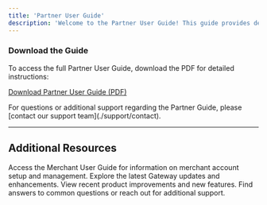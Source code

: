 ```yaml
---
title: 'Partner User Guide'
description: 'Welcome to the Partner User Guide! This guide provides detailed instructions for partners on how to onboard merchants, manage partner accounts, and effectively utilize the Gateway system. It covers everything from account creation, document submission, and managing merchant relationships to leveraging advanced Gateway features for seamless operations.'
---
```


### **Download the Guide**

To access the full Partner User Guide, download the PDF for detailed instructions:

[Download Partner User Guide (PDF)](./path/to/Partner_User_Guide.pdf)

<Note>
  For questions or additional support regarding the Partner Guide, please [contact our support team](./support/contact).
</Note>

***

## **Additional Resources**

<CardGroup>
  <Card title="Merchant User Guide" icon="file" href="/support/merchantguide">
    Access the Merchant User Guide for information on merchant account setup and management.
  </Card>

  <Card title="Gateway Release Notes" icon="file-lines" href="/change-logs/release-notes">
    Explore the latest Gateway updates and enhancements.
  </Card>

  <Card title="Product Updates" icon="pen-to-square" href="/change-logs/product-updates">
    View recent product improvements and new features.
  </Card>

  <Card title="FAQs & Support" icon="comments-question" href="/support/faqs">
    Find answers to common questions or reach out for additional support.
  </Card>
</CardGroup>
